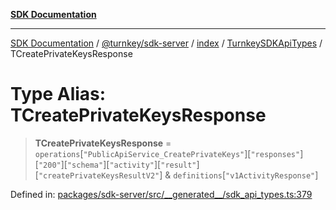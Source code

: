 [**SDK Documentation**](../../../../../../README.mdx)

***

[SDK Documentation](../../../../../../packages.mdx) / [@turnkey/sdk-server](../../../../README.mdx) / [index](../../../README.mdx) / [TurnkeySDKApiTypes](../README.mdx) / TCreatePrivateKeysResponse

# Type Alias: TCreatePrivateKeysResponse

> **TCreatePrivateKeysResponse** = `operations`\[`"PublicApiService_CreatePrivateKeys"`\]\[`"responses"`\]\[`"200"`\]\[`"schema"`\]\[`"activity"`\]\[`"result"`\]\[`"createPrivateKeysResultV2"`\] & `definitions`\[`"v1ActivityResponse"`\]

Defined in: [packages/sdk-server/src/\_\_generated\_\_/sdk\_api\_types.ts:379](https://github.com/tkhq/sdk/blob/fd49bfe86475c8603b3eb385aa101efa36fa32fc/packages/sdk-server/src/__generated__/sdk_api_types.ts#L379)
